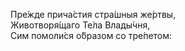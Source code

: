 Пре́жде прича́стия стра́шныя же́ртвы,  
Животворя́щаго Те́ла Влады́чня,  
Сим помоли́ся о́бразом со тре́петом:
